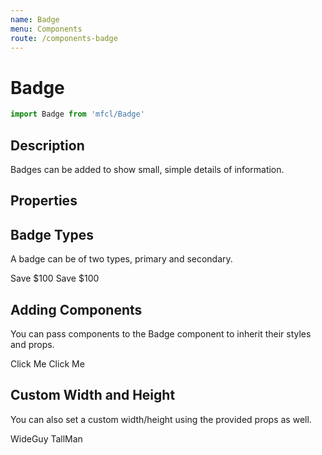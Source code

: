 ```yaml
---
name: Badge
menu: Components
route: /components-badge
---
```



# Badge

```javascript
import Badge from 'mfcl/Badge'
```

## Description

Badges can be added to show small, simple details of information.

## Properties

<Props of={Badge} />

## Badge Types

A badge can be of two types, primary and secondary.

<Playground>
  <Badge>Save $100</Badge>
  <span style={{ paddingLeft: '5px' }} />
  <Badge type="secondary">Save $100</Badge>
</Playground>

## Adding Components

You can pass components to the Badge component to inherit their styles and props.

<Playground>
  <Badge component={'a'} href="/">
    Click Me
  </Badge>
  <span style={{ paddingLeft: '5px' }} />
  <Badge component={'a'} href="/" type="secondary">
    Click Me
  </Badge>
</Playground>

## Custom Width and Height

You can also set a custom width/height using the provided props as well.

<Playground>
  <Badge width="200px">WideGuy</Badge>
  <span style={{ paddingLeft: '5px' }} />
  <Badge height="50px" type="secondary">
    TallMan
  </Badge>
</Playground>

